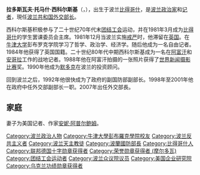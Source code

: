 {{unreferenced|time=2015-04-09T21:07:19+00:00}}
{{update|time=2015-04-09T21:07:19+00:00}}
{{Infobox officeholder
|honorific_prefix = 
| name                = Radosław Sikorski<br/>拉多斯瓦夫·西科爾斯基
| office              = 第13任[[波蘭眾議院議長|波蘭眾議院議長]]
| image               = File:Radosław Sikorski 2.jpg
| predecessor         = [[埃娃·科帕奇|埃娃·科帕奇]]
| president           = [[布羅尼斯瓦夫·科莫羅夫斯基|布羅尼斯瓦夫·科莫羅夫斯基]]
| primeminister       = [[埃娃·科帕奇|埃娃·科帕奇]]
| 1blankname          = {{nowrap|Senior}}
| 1namedata           = [[Józef_Zych|Józef Zych]] <small>([[Polish_People's_Party|PSL]])</small>
| deputy              = [[Cezary_Grabarczyk|Cezary Grabarczyk]] <small>([[Civic_Platform|PO]])</small><br />[[Elżbieta_Radziszewska|Elżbieta Radziszewska]] <small>([[Civic_Platform|PO]])</small><br />[[Marek_Kuchciński|Marek Kuchciński]] <small>([[PiS|PiS]])</small><br />[[Wanda_Nowicka|Wanda Nowicka]] <small>(Non-Partisan)</small><br />[[Eugeniusz_Grzeszczak|Eugeniusz Grzeszczak]] <small>([[Polish_People's_Party|PSL]])</small><br />[[Jerzy_Wenderlich|Jerzy Wenderlich]] <small>([[Democratic_Left_Alliance|SLD]])</small>
| successor           = [[Małgorzata_Kidawa-Błońska|Małgorzata Kidawa-Błońska]]
| signature           = Radoslaw Sikorski - signature.svg
| office2             = [[波蘭國防部長|波蘭國防部長]]
| president2          = [[亞歷山大·克瓦希涅夫斯基|亞歷山大·克瓦希涅夫斯基]]<br />[[萊赫·卡欽斯基|萊赫·卡欽斯基]]
| predecessor2        = [[Jerzy_Szmajdziński|Jerzy Szmajdziński]]
| primeminister2      = [[Kazimierz_Marcinkiewicz|Kazimierz Marcinkiewicz]]<br />[[Jarosław_Kaczyński|Jarosław Kaczyński]]
| successor2          = [[亚历山大·什奇格沃|亚历山大·什奇格沃]]
| party               = [[Civic_Platform|Civic Platform]]
| office1             = [[波蘭共和國外交部長|波蘭共和國外交部長]]
| president1          = [[萊赫·卡欽斯基|萊赫·卡欽斯基]]<br />[[布羅尼斯瓦夫·科莫羅夫斯基|布羅尼斯瓦夫·科莫羅夫斯基]] {{small|（[[暫代總統|暫代總統]]）}}<br />[[博格丹·博鲁塞维奇|博格丹·博鲁塞维奇]] {{small|（[[暫代總統|暫代總統]]）}}<br />[[格热戈日·谢蒂纳|格热戈日·谢蒂纳]] {{small|（[[暫代總統|暫代總統]]）}}<br />[[布羅尼斯瓦夫·科莫羅夫斯基|布羅尼斯瓦夫·科莫羅夫斯基]]
| predecessor1        = [[安娜·福蒂加|安娜·福蒂加]]
| primeminister1      = [[唐納德·圖斯克|唐納德·圖斯克]]
| successor1          = [[格熱戈日·謝蒂納|格熱戈日·謝蒂納]]
| birth_name          = Radosław Tomasz Sikorski
| birth_date          = {{birth date and age|1963|2|23|df=y}}
| birth_place         = {{flag|Poland}}[[比得哥什|比得哥什]]
| death_date          = 
| death_place         = 
| otherparty          = [[法律與公正|法律與公正黨]] （2005–2007）
| citizenship         = {{flag|Poland}}<br />{{UK}}（1987–2006）
| spouse              = {{marriage|[[Anne_Applebaum|Anne Applebaum]]|27 June 1992}}
| children            = Aleksander、Tomasz
| alma_mater          = [[牛津大學彭布羅克學院|牛津大學彭布羅克學院]]
| term_start          = 2014年9月24日
| term_end            = 2015年6月23日
| term_start1         = 2007年11月16日
| term_end1           = 2014年9月22日
| term_start2         = 2005年10月31日
| term_end2           = 2007年2月7日
}}

'''拉多斯瓦夫·托马什·西科尔斯基'''（{{lang-pl|Radosław Tomasz Sikorski}}，{{bd|1963年|2月23日|}}），出生于波兰[[比得哥什|比得哥什]]，是[[波兰|波兰]][[政治家|政治家]]和[[记者|记者]]，現任[[波兰共和国|波兰共和国]][[外交部长|外交部长]]。

西科尔斯基积极参与了二十世纪70年代末[[团结工会|团结工会]]运动，并在1981年3月成为[[比得哥什|比得哥什]]的学生罢课委员会主席。1981年12月当波兰实施[[戒严|戒严]]时，他滞留在[[英国|英国]]。在[[牛津大学|牛津大学]]彭布罗克学院学习了哲学、政治学、经济学。随后他成为一名自由记者。1984年他获得了英国国籍。二十世纪80年代中期西科尔斯基成为一名在[[阿富汗|阿富汗]]和[[安哥拉|安哥拉]]工作的战地记者。1988年他在阿富汗拍摄的一张照片获得了[[世界新闻摄影比赛|世界新闻摄影比赛]]奖。1990年他成为[[默多克|默多克]]在波兰的投资顾问。

回到波兰之后，1992年他很快成为了政府的副国防部副部长。1998年至2001年他在政府中任外交部副部长一职。2007年出任外交部長。

==家庭==
妻子为美国记者、作家[[安妮·阿普尔鲍姆|安妮·阿普尔鲍姆]]。

{{Authority control}}
{{DEFAULTSORT:Sikorski}}
[[Category:波兰政治人物|Category:波兰政治人物]]
[[Category:牛津大學彭布羅克學院校友|Category:牛津大學彭布羅克學院校友]]
[[Category:波兰反共主义者|Category:波兰反共主义者]]
[[Category:波兰天主教徒|Category:波兰天主教徒]]
[[Category:波蘭國防部長|Category:波蘭國防部長]]
[[Category:比得哥什人|Category:比得哥什人]]
[[Category:联邦德国十字勋章获得者|Category:联邦德国十字勋章获得者]]
[[Category:荣誉勋章获得者_(摩尔多瓦)|Category:荣誉勋章获得者 (摩尔多瓦)]]
[[Category:团结工会运动者|Category:团结工会运动者]]
[[Category:波兰众议院议员|Category:波兰众议院议员]]
[[Category:美国企业研究院|Category:美国企业研究院]]
[[Category:乌克兰功绩勋章获得者|Category:乌克兰功绩勋章获得者]]